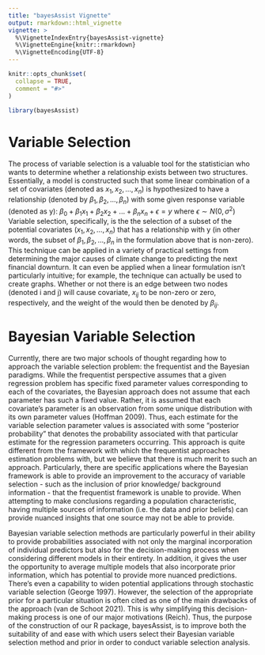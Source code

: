 ```yaml
---
title: "bayesAssist Vignette"
output: rmarkdown::html_vignette
vignette: >
  %\VignetteIndexEntry{bayesAssist-vignette}
  %\VignetteEngine{knitr::rmarkdown}
  %\VignetteEncoding{UTF-8}
---
```


```r
knitr::opts_chunk$set(
  collapse = TRUE,
  comment = "#>"
)
```

```r
library(bayesAssist)
```

# Variable Selection

The process of variable selection is a valuable tool for the statistician who wants to determine whether a relationship exists between two structures. Essentially, a model is constructed such that some linear combination of a set of covariates (denoted as $x_1, x_2, … , x_n$) is hypothesized to have a relationship (denoted by $\beta_1, \beta_2, … , \beta_n$) with some given response variable (denoted as y):
$\beta_0 + \beta_1x_1 + \beta_2x_2 + ...+\beta_nx_n + \epsilon = y$ where $\epsilon \sim N(0, \sigma^2)$
Variable selection, specifically, is the the selection of a subset of the potential covariates ($x_1, x_2, … , x_n$) that has a relationship with y (in other words, the subset of $\beta_1, \beta_2, … , \beta_n$ in the formulation above that is non-zero). This technique can be applied in a variety of practical settings from determining the major causes of climate change to predicting the next financial downturn. It can even be applied when a linear formulation isn’t particularly intuitive; for example, the technique can actually be used to create graphs. Whether or not there is an edge between two nodes (denoted i and j) will cause covariate, $x_{ij}$ to be non-zero or zero, respectively, and the weight of the would then be denoted by $\beta_{ij}$. 

# Bayesian Variable Selection
Currently, there are two major schools of thought regarding how to approach the variable selection problem: the frequentist and the Bayesian paradigms. While the frequentist perspective assumes that a given regression problem has specific fixed parameter values corresponding to each of the covariates, the Bayesian approach does not assume that each parameter has such a fixed value. Rather, it is assumed that each covariate’s parameter is an observation from some unique distribution with its own parameter values (Hoffman 2009). Thus, each estimate for the variable selection parameter values is associated with some “posterior probability” that denotes the probability associated with that particular estimate for the regression parameters occurring. This approach is quite different from the framework with which the frequentist approaches estimation problems with, but we believe that there is much merit to such an approach. Particularly, there are specific applications where the Bayesian framework is able to provide an improvement to the accuracy of variable selection - such as the inclusion of prior knowledge/ background information - that the frequentist framework is unable to provide. When attempting to make conclusions regarding a population characteristic, having multiple sources of information (i.e. the data and prior beliefs) can provide nuanced insights that one source may not be able to provide. 

Bayesian variable selection methods are particularly powerful in their ability to provide probabilities associated with not only the marginal incorporation of individual predictors but also for the decision-making process when considering different models in their entirety. In addition, it gives the user the opportunity to average multiple models that also incorporate prior information, which has potential to provide more nuanced predictions. There’s even a capability to widen potential applications through stochastic variable selection (George 1997). However, the selection of the appropriate prior for a particular situation is often cited as one of the main drawbacks of the approach (van de Schoot 2021). This is why simplifying this decision-making process is one of our major motivations (Reich). Thus, the purpose of the construction of our R package, bayesAssist, is to improve both the suitability of and ease with which users select their Bayesian variable selection method and prior in order to conduct variable selection analysis. 



